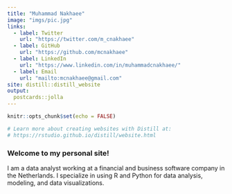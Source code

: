 ```yaml
---
title: "Muhammad Nakhaee"
image: "imgs/pic.jpg"
links:
  - label: Twitter
    url: "https://twitter.com/m_cnakhaee"
  - label: GitHub
    url: "https://github.com/mcnakhaee"
  - label: LinkedIn
    url: "https://www.linkedin.com/in/muhammadcnakhaee/"
  - label: Email
    url: "mailto:mcnakhaee@gmail.com"
site: distill::distill_website
output:
  postcards::jolla
---
```


```r
knitr::opts_chunk$set(echo = FALSE)

# Learn more about creating websites with Distill at:
# https://rstudio.github.io/distill/website.html

```

### Welcome to my personal site!

 I am a data analyst working at a financial and business software company in the Netherlands. I specialize in using R and Python for data analysis, modeling, and data visualizations. 
